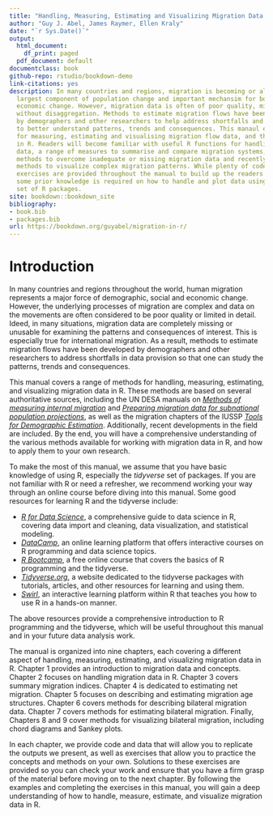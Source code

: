 ```yaml
--- 
title: "Handling, Measuring, Estimating and Visualizing Migration Data in R"
author: "Guy J. Abel, James Raymer, Ellen Kraly"
date: "`r Sys.Date()`"
output:
  html_document:
    df_print: paged
  pdf_document: default
documentclass: book
github-repo: rstudio/bookdown-demo
link-citations: yes
description: In many countries and regions, migration is becoming or already is the
  largest component of population change and important mechansim for both social and
  economic change. However, migration data is often of poor quality, missing or provided
  without disaggregation. Methods to estimate migration flows have been developed
  by demographers and other researchers to help address shortfalls and provide a platform
  to better understand patterns, trends and consequences. This manaul explores methods
  for measuring, estimating and visualising migration flow data, and their implementation
  in R. Readers will become familiar with useful R functions for handling migration
  data, a range of measures to summarise and compare migration systems, common estimation
  methods to overcome inadequate or missing migration data and recently developed
  methods to visualize complex migration patterns. While plenty of code samples and
  exercises are provided throughout the manual to build up the readers experience,
  some prior knowledge is required on how to handle and plot data using the tidyverse
  set of R packages.
site: bookdown::bookdown_site
bibliography:
- book.bib
- packages.bib
url: https://bookdown.org/guyabel/migration-in-r/
---
```


# Introduction

In many countries and regions throughout the world, human migration represents a major force of demographic, social and economic change. However, the underlying processes of migration are complex and data on the movements are often considered to be poor quality or limited in detail. Ideed, in many situations, migration data are completely missing or unusable for examining the patterns and consequences of interest. This is especially true for international migration. As a result, methods to estimate migration flows have been developed by demographers and other researchers to address shortfalls in data provision so that one can study the patterns, trends and consequences. 

This manual covers a range of methods for handling, measuring, estimating, and visualizing migration data in R. These methods are based on several authoritative sources, including the UN DESA manuals on [*Methods of measuring internal migration*](https://www.un.org/en/development/desa/population/publications/manual/migration/measuring-migration.asp) and [*Preparing migration data for subnational population projections*](https://www.un.org/en/development/desa/population/publications/manual/migration/subnational-migration.asp), as well as the migration chapters of the IUSSP [*Tools for Demographic Estimation*](http://demographicestimation.iussp.org/content/migration). Additionally, recent developments in the field are included. By the end, you will have a comprehensive understanding of the various methods available for working with migration data in R, and how to apply them to your own research.

To make the most of this manual, we assume that you have basic knowledge of using R, especially the *tidyverse* set of packages. If you are not familiar with R or need a refresher, we recommend working your way through an online course before diving into this manual. Some good resources for learning R and the tidyverse include: 

- [*R for Data Science*](https://r4ds.had.co.nz/), a comprehensive guide to data science in R, covering data import and cleaning, data visualization, and statistical modeling.
- [*DataCamp*](https://www.datacamp.com/), an online learning platform that offers interactive courses on R programming and data science topics.
- [*R Bootcamp*](https://r-bootcamp.netlify.app/), a free online course that covers the basics of R programming and the tidyverse.
- [*Tidyverse.org*](https://www.tidyverse.org/learn/), a website dedicated to the tidyverse packages with tutorials, articles, and other resources for learning and using them.
- [*Swirl*](https://swirlstats.com/), an interactive learning platform within R that teaches you how to use R in a hands-on manner.

The above resources provide a comprehensive introduction to R programming and the tidyverse, which will be useful throughout this manual and in your future data analysis work.

The manual is organized into nine chapters, each covering a different aspect of handling, measuring, estimating, and visualizing migration data in R. Chapter 1 provides an introduction to migration data and concepts. Chapter 2 focuses on handling migration data in R. Chapter 3 covers summary migration indices. Chapter 4 is dedicated to estimating net migration. Chapter 5 focuses on describing and estimating migration age structures. Chapter 6 covers methods for describing bilateral migration data. Chapter 7 covers methods for estimating bilateral migration. Finally, Chapters 8 and 9 cover methods for visualizing bilateral migration, including chord diagrams and Sankey plots. 

In each chapter, we provide code and data that will allow you to replicate the outputs we present, as well as exercises that allow you to practice the concepts and methods on your own. Solutions to these exercises are provided so you can check your work and ensure that you have a firm grasp of the material before moving on to the next chapter. By following the examples and completing the exercises in this manual, you will gain a deep understanding of how to handle, measure, estimate, and visualize migration data in R.

